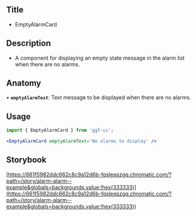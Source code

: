 ## Title

- EmptyAlarmCard

## Description

- A component for displaying an empty state message in the alarm list when there are no alarms.

## Anatomy

• **`emptyAlarmText`**: Text message to be displayed when there are no alarms.

## Usage

```jsx
import { EmptyAlarmCard } from 'ggf-ui';
```

```jsx
<EmptyAlarmCard emptyAlarmText='No alarms to display' />
```

## Storybook

[https://661f5982ddc662c8c9a12d6b-fqsleqszgq.chromatic.com/?path=/story/alarm-alarm--example&globals=backgrounds.value:!hex(333333)](<https://661f5982ddc662c8c9a12d6b-fqsleqszgq.chromatic.com/?path=/story/alarm-alarm--example&globals=backgrounds.value:!hex(333333)>)
